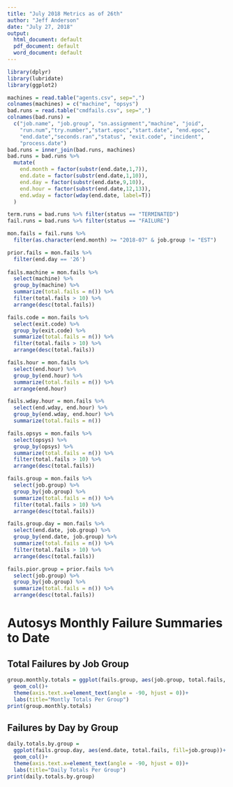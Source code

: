```yaml
---
title: "July 2018 Metrics as of 26th"
author: "Jeff Anderson"
date: "July 27, 2018"
output:
  html_document: default
  pdf_document: default
  word_document: default
---
```


```r
library(dplyr)
library(lubridate)
library(ggplot2)

machines = read.table("agents.csv", sep=",")
colnames(machines) = c("machine", "opsys")
bad.runs = read.table("cmdfails.csv", sep=",")
colnames(bad.runs) = 
  c("job.name", "job.group", "sn.assignment","machine", "joid",
    "run.num","try.number","start.epoc","start.date", "end.epoc",
    "end.date","seconds.ran","status", "exit.code", "incident",
    "process.date")
bad.runs = inner_join(bad.runs, machines)
bad.runs = bad.runs %>%
  mutate(
    end.month = factor(substr(end.date,1,7)),
    end.date = factor(substr(end.date,1,10)),
    end.day = factor(substr(end.date,9,10)),
    end.hour = factor(substr(end.date,12,13)),
    end.wday = factor(wday(end.date, label=T))
  )

term.runs = bad.runs %>% filter(status == "TERMINATED")
fail.runs = bad.runs %>% filter(status == "FAILURE")

mon.fails = fail.runs %>%
  filter(as.character(end.month) >= "2018-07" & job.group != "EST") 

prior.fails = mon.fails %>%
  filter(end.day == '26')
  
fails.machine = mon.fails %>%
  select(machine) %>%
  group_by(machine) %>%
  summarize(total.fails = n()) %>%
  filter(total.fails > 10) %>%
  arrange(desc(total.fails))

fails.code = mon.fails %>%
  select(exit.code) %>%
  group_by(exit.code) %>%
  summarize(total.fails = n()) %>%
  filter(total.fails > 10) %>%
  arrange(desc(total.fails))

fails.hour = mon.fails %>%
  select(end.hour) %>%
  group_by(end.hour) %>%
  summarize(total.fails = n()) %>%
  arrange(end.hour)

fails.wday.hour = mon.fails %>%
  select(end.wday, end.hour) %>%
  group_by(end.wday, end.hour) %>%
  summarize(total.fails = n())

fails.opsys = mon.fails %>%
  select(opsys) %>%
  group_by(opsys) %>%
  summarize(total.fails = n()) %>%
  filter(total.fails > 10) %>%
  arrange(desc(total.fails))

fails.group = mon.fails %>%
  select(job.group) %>%
  group_by(job.group) %>%
  summarize(total.fails = n()) %>%
  filter(total.fails > 10) %>%
  arrange(desc(total.fails))

fails.group.day = mon.fails %>%
  select(end.date, job.group) %>%
  group_by(end.date, job.group) %>%
  summarize(total.fails = n()) %>%
  filter(total.fails > 10) %>%
  arrange(desc(total.fails))

fails.pior.group = prior.fails %>%
  select(job.group) %>%
  group_by(job.group) %>%
  summarize(total.fails = n()) %>%
  arrange(desc(total.fails))
```

# Autosys Monthly Failure Summaries to Date

## Total Failures by Job Group


```r
group.monthly.totals = ggplot(fails.group, aes(job.group, total.fails, fill=job.group))+
  geom_col()+
  theme(axis.text.x=element_text(angle = -90, hjust = 0))+
  labs(title="Montly Totals Per Group")
print(group.monthly.totals)
```

## Failures by Day by Group

```r
daily.totals.by.group = 
  ggplot(fails.group.day, aes(end.date, total.fails, fill=job.group))+
  geom_col()+
  theme(axis.text.x=element_text(angle = -90, hjust = 0))+
  labs(title="Daily Totals Per Group")
print(daily.totals.by.group)
```
